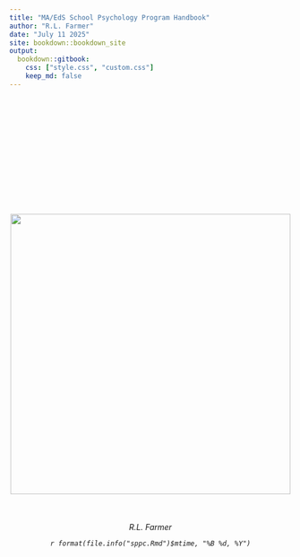 ```yaml
---
title: "MA/EdS School Psychology Program Handbook"
author: "R.L. Farmer"
date: "July 11 2025"
site: bookdown::bookdown_site
output: 
  bookdown::gitbook:
    css: ["style.css", "custom.css"]
    keep_md: false
---
```


<!-- Suppress chapter numbering -->
# {-}
\
\
<div style="text-align: center; margin-top: 100px;">

<img src="https://github.com/rlfarmer27/MAEDSHandbook/blob/main/docs/images/maedslogo.png?raw=true" width="500px" style="margin-top: 50px;" />

<div style="text-align: center; margin-top: 50px;">
  <p><em>R.L. Farmer</em></p>
  <p><em>`r format(file.info("sppc.Rmd")$mtime, "%B %d, %Y")`</em></p>
</div>
</div>

